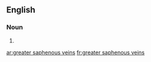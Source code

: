 ==English==

===Noun===
{{head|en}}

# {{plural of|greater saphenous vein}}

[[ar:greater saphenous veins]]
[[fr:greater saphenous veins]]